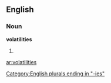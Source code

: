 ==English==

===Noun===
'''volatilities'''

# {{plural of|[[volatility]]}}

[[Category:English plurals ending in "-ies"]]

[[ar:volatilities]]